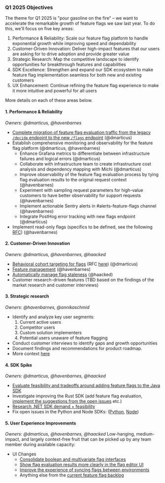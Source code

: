 ### Q1 2025 Objectives

The theme for Q1 2025 is "pour gasoline on the fire" – we want to accelerate the remarkable growth of feature flags we saw last year.  To do this, we'll focus on five key areas:

1. Performance & Reliability: Scale our feature flag platform to handle exponential growth while improving speed and dependability
2. Customer-Driven Innovation: Deliver high-impact features that our users are asking for to drive adoption and provide greater value
3. Strategic Research: Map the competitive landscape to identify opportunities for breakthrough features and capabilities
4. SDK Excellence: Strengthen and expand our SDK ecosystem to make feature flag implementation seamless for both new and existing customers
5. UX Enhancement: Continue refining the feature flag experience to make it more intuitive and powerful for all users

More details on each of these areas below.

#### 1. Performance & Reliability
_Owners: @dmarticus, @havenbarnes_
- [Complete migration of feature flag evaluation traffic from the legacy `/decide` endpoint to the new `/flags` endpoint](https://github.com/PostHog/posthog/issues/22131) (@dmarticus)
- Establish comprehensive monitoring and observability for the feature flag platform (@dmarticus, @havenbarnes)
  - Enhance Grafana metrics to differentiate between infrastructure failures and logical errors (@dmarticus)
  - Collaborate with infrastructure team to create infrastructure cost analysis and dependency mapping with Michi (@dmarticus)
  - Improve observability of the feature flag evaluation process by tying flag evaluation results to the original request context (@havenbarnes)
  - Experiment with sampling request parameters for high-value customers to have better observability for support requests (@havenbarnes)
  - Implement actionable Sentry alerts in #alerts-feature-flags channel (@havenbarnes)
  - Integrate PostHog error tracking with new flags endpoint (@dmarticus)
- Implement read-only flags (specifics to be defined, see the following [RFC](https://github.com/PostHog/product-internal/pull/692/files)) (@havenbarnes)

#### 2. Customer-Driven Innovation
_Owners: @dmarticus, @havenbarnes, @haacked_
- [Behavioral cohort targeting for flags](https://github.com/PostHog/posthog/issues/14796) (RFC [here](https://github.com/PostHog/product-internal/pull/683/)) (@dmarticus)
- [Feature management](https://github.com/PostHog/posthog/issues?q=is:open+is:issue+label:feature/feature-management) (@havenbarnes)
- [Automatically manage flag staleness](https://github.com/PostHog/posthog/issues/16497) (@haacked)
- Customer research-driven features (TBD based on the findings of the market research and customer interviews)

#### 3. Strategic research
_Owners: @havenbarnes, @annikaschmid_
- Identify and analyze key user segments:
  1. Current active users
  2. Competitor users
  3. Custom solution implementers
  4. Potential users unaware of feature flagging
- Conduct customer interviews to identify gaps and growth opportunities
- Document findings and recommendations for product roadmap.
- More context [here](https://github.com/PostHog/posthog/issues/14257)

#### 4. SDK Spike
_Owners: @dmarticus, @havenbarnes, @haacked_
- [Evaluate feasibility and tradeoffs around adding feature flags to the Java SDK](https://github.com/PostHog/posthog/issues/16419)
- Investigate improving the Rust SDK (add feature flag evaluation, [implement the suggestions from the open issues](https://github.com/PostHog/posthog-rs/issues?q=sort:updated-desc+is:issue+is:open) etc.)
- [Research .NET SDK demand + feasibility](https://github.com/PostHog/posthog/issues/16339)
- Fix open issues in the Python and Node SDKs: ([Python](https://github.com/PostHog/posthog-python/issues?q=sort:updated-desc+is:issue+is:open), [Node](https://github.com/PostHog/posthog-js-lite/issues?q=sort:updated-desc+is:issue+is:open+label:nodejs))

#### 5. User Experience Improvements
_Owners: @dmarticus, @havenbarnes, @haacked_
Low-hanging, medium-impact, and largely context-free fruit that can be picked up by any team member during available capacity:

- UI Changes
  - [Consolidate boolean and multivariate flag interfaces](https://github.com/PostHog/posthog/issues/26995)
  - [Show flag evaluation results more clearly in the flag editor UI](https://github.com/PostHog/posthog/issues/26995)
  - [Improve the experience of syncing flags between environments](https://github.com/PostHog/posthog/issues/21788)
  - Anything else from the [current feature flag backlog](https://github.com/orgs/PostHog/projects/112/views/2)
